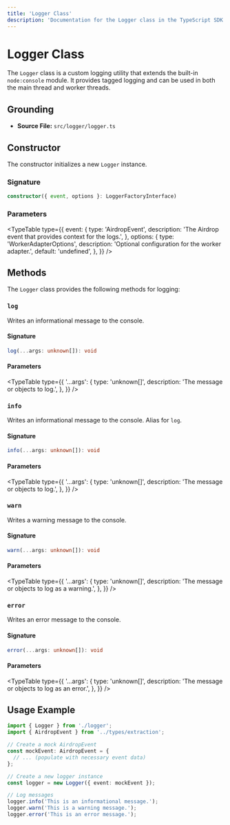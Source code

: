 ```yaml
---
title: 'Logger Class'
description: 'Documentation for the Logger class in the TypeScript SDK.'
---
```



# Logger Class

The `Logger` class is a custom logging utility that extends the built-in `node:console` module. It provides tagged logging and can be used in both the main thread and worker threads.

## Grounding

- **Source File:** `src/logger/logger.ts`

## Constructor

The constructor initializes a new `Logger` instance.

### Signature

```typescript
constructor({ event, options }: LoggerFactoryInterface)
```

### Parameters

<TypeTable
  type={{
    event: {
      type: 'AirdropEvent',
      description: 'The Airdrop event that provides context for the logs.',
    },
    options: {
      type: 'WorkerAdapterOptions',
      description: 'Optional configuration for the worker adapter.',
      default: 'undefined',
    },
  }}
/>

## Methods

The `Logger` class provides the following methods for logging:

### `log`

Writes an informational message to the console.

#### Signature

```typescript
log(...args: unknown[]): void
```

#### Parameters

<TypeTable
  type={{
    '...args': {
      type: 'unknown[]',
      description: 'The message or objects to log.',
    },
  }}
/>

### `info`

Writes an informational message to the console. Alias for `log`.

#### Signature

```typescript
info(...args: unknown[]): void
```

#### Parameters

<TypeTable
  type={{
    '...args': {
      type: 'unknown[]',
      description: 'The message or objects to log.',
    },
  }}
/>

### `warn`

Writes a warning message to the console.

#### Signature

```typescript
warn(...args: unknown[]): void
```

#### Parameters

<TypeTable
  type={{
    '...args': {
      type: 'unknown[]',
      description: 'The message or objects to log as a warning.',
    },
  }}
/>

### `error`

Writes an error message to the console.

#### Signature

```typescript
error(...args: unknown[]): void
```

#### Parameters

<TypeTable
  type={{
    '...args': {
      type: 'unknown[]',
      description: 'The message or objects to log as an error.',
    },
  }}
/>

## Usage Example

```typescript
import { Logger } from './logger';
import { AirdropEvent } from '../types/extraction';

// Create a mock AirdropEvent
const mockEvent: AirdropEvent = {
  // ... (populate with necessary event data)
};

// Create a new logger instance
const logger = new Logger({ event: mockEvent });

// Log messages
logger.info('This is an informational message.');
logger.warn('This is a warning message.');
logger.error('This is an error message.');
```
